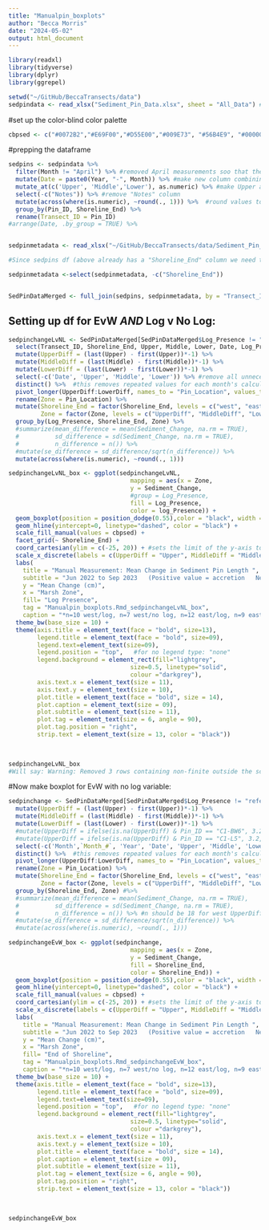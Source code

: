 ```yaml
---
title: "Manualpin_boxplots"
author: "Becca Morris"
date: "2024-05-02"
output: html_document
---
```



```r

library(readxl)
library(tidyverse)
library(dplyr)
library(ggrepel)

```

```r
setwd("~/GitHub/BeccaTransects/data")
sedpindata <- read_xlsx("Sediment_Pin_Data.xlsx", sheet = "All_Data") #I remove the ref pins in the df code
```
#set up the color-blind color palette
```r
cbpsed <- c("#0072B2","#E69F00","#D55E00","#009E73", "#56B4E9", "#000000", "#CC79A7", "#F0E442")
```
#prepping the dataframe
```r
sedpins <- sedpindata %>% 
  filter(Month != "April") %>% #removed April measurements soo that these will be more consistent with RTK June starting point
  mutate(Date = paste0(Year, "-", Month)) %>% #make new column combining year and month into date
  mutate_at(c('Upper', 'Middle','Lower'), as.numeric) %>% #make Upper and Middle columns numeric (have NA's)
  select(-c("Notes")) %>% #remove "Notes" column
  mutate(across(where(is.numeric), ~round(., 1))) %>%  #round values to one decimal point
  group_by(Pin_ID, Shoreline_End) %>% 
  rename(Transect_ID = Pin_ID)
#arrange(Date, .by_group = TRUE) %>% 


sedpinmetadata <- read_xlsx("~/GitHub/BeccaTransects/data/Sediment_Pin_Data.xlsx", sheet = "Metadata")

#Since sedpins df (above already has a "Shoreline_End" column we need to remove this column form the veg meta data sheet so that there aren't issues merging two df's with the same column names

sedpinmetadata <-select(sedpinmetadata, -c("Shoreline_End"))


SedPinDataMerged <- full_join(sedpins, sedpinmetadata, by = "Transect_ID")
```

## Setting up df for EvW *AND* Log v No Log:
```r
sedpinchangeLvNL <- SedPinDataMerged[SedPinDataMerged$Log_Presence != "reference",] %>% 
  select(Transect_ID, Shoreline_End, Upper, Middle, Lower, Date, Log_Presence) %>% 
  mutate(UpperDiff = (last(Upper) - first(Upper))*-1) %>% 
  mutate(MiddleDiff = (last(Middle) - first(Middle))*-1) %>% 
  mutate(LowerDiff = (last(Lower) - first(Lower))*-1) %>% 
  select(-c('Date', 'Upper', 'Middle', 'Lower')) %>% #remove all unnecessary columns
  distinct() %>%  #this removes repeated values for each month's calculation
  pivot_longer(UpperDiff:LowerDiff, names_to = "Pin_Location", values_to = "Sediment_Change") %>%
  rename(Zone = Pin_Location) %>% 
  mutate(Shoreline_End = factor(Shoreline_End, levels = c("west", "east")),
         Zone = factor(Zone, levels = c("UpperDiff", "MiddleDiff", "LowerDiff"))) %>% #this puts west first in the legend
  group_by(Log_Presence, Shoreline_End, Zone) %>% 
  #summarize(mean_difference = mean(Sediment_Change, na.rm = TRUE),
  #          sd_difference = sd(Sediment_Change, na.rm = TRUE),
  #          n_difference = n()) %>% 
  #mutate(se_difference = sd_difference/sqrt(n_difference)) %>% 
  mutate(across(where(is.numeric), ~round(., 1)))
```

```r
sedpinchangeLvNL_box <- ggplot(sedpinchangeLvNL,
                                  mapping = aes(x = Zone,
                                  y = Sediment_Change,
                                  #group = Log_Presence,
                                  fill = Log_Presence,
                                  color = log_Presence)) +
  geom_boxplot(position = position_dodge(0.55),color = "black", width = 0.50) +
  geom_hline(yintercept=0, linetype="dashed", color = "black") +
  scale_fill_manual(values = cbpsed) +
  facet_grid(~ Shoreline_End) +
  coord_cartesian(ylim = c(-25, 20)) + #sets the limit of the y-axis to show a more dramatic difference bw variables
  scale_x_discrete(labels = c(UpperDiff = "Upper", MiddleDiff = "Middle", LowerDiff = "Lower")) +
  labs(
    title = "Manual Measurement: Mean Change in Sediment Pin Length ",
    subtitle = "Jun 2022 to Sep 2023   (Positive value = accretion   Negative value = erosion)",
    y = "Mean Change (cm)",
    x = "Marsh Zone",
    fill= "Log Presence",
    tag = "Manualpin_boxplots.Rmd_sedpinchangeLvNL_box",
    caption = "*n=10 west/log, n=7 west/no log, n=12 east/log, n=9 east/no log") +
  theme_bw(base_size = 10) +
  theme(axis.title = element_text(face = "bold", size=13),
        legend.title = element_text(face = "bold", size=09),
        legend.text=element_text(size=09),
        legend.position = "top",   #for no legend type: "none"
        legend.background = element_rect(fill="lightgrey",
                                  size=0.5, linetype="solid", 
                                  colour ="darkgrey"),
        axis.text.x = element_text(size = 11),
        axis.text.y = element_text(size = 10),
        plot.title = element_text(face = "bold", size = 14),
        plot.caption = element_text(size = 09),
        plot.subtitle = element_text(size = 11),
        plot.tag = element_text(size = 6, angle = 90),
        plot.tag.position = "right",
        strip.text = element_text(size = 13, color = "black"))
  
  

sedpinchangeLvNL_box
#Will say: Warning: Removed 3 rows containing non-finite outside the scale range (`stat_boxplot()`). This is due to having NA's for a few of the pins.  
```


#Now make boxplot for EvW with no log variable:
```r
sedpinchange <- SedPinDataMerged[SedPinDataMerged$Log_Presence != "reference",] %>%   
  mutate(UpperDiff = (last(Upper) - first(Upper))*-1) %>% 
  mutate(MiddleDiff = (last(Middle) - first(Middle))*-1) %>% 
  mutate(LowerDiff = (last(Lower) - first(Lower))*-1) %>% 
  #mutate(UpperDiff = ifelse(is.na(UpperDiff) & Pin_ID == "C1-BW6", 3.2, UpperDiff)) %>% 
  #mutate(UpperDiff = ifelse(is.na(UpperDiff) & Pin_ID == "C1-L5", 3.2, UpperDiff)) %>%
  select(-c('Month',`Month_#`, 'Year', 'Date', 'Upper', 'Middle', 'Lower')) %>% #remove all unnecessary columns
  distinct() %>%  #this removes repeated values for each month's calculation
  pivot_longer(UpperDiff:LowerDiff, names_to = "Pin_Location", values_to = "Sediment_Change") %>% 
  rename(Zone = Pin_Location) %>% 
  mutate(Shoreline_End = factor(Shoreline_End, levels = c("west", "east")),
         Zone = factor(Zone, levels = c("UpperDiff", "MiddleDiff", "LowerDiff"))) %>%
  group_by(Shoreline_End, Zone) #%>% 
  #summarize(mean_difference = mean(Sediment_Change, na.rm = TRUE),
  #          sd_difference = sd(Sediment_Change, na.rm = TRUE),
  #          n_difference = n()) %>% #n should be 18 for west UpperDiff
  #mutate(se_difference = sd_difference/sqrt(n_difference)) %>% 
  #mutate(across(where(is.numeric), ~round(., 1))) 
```

```r
sedpinchangeEvW_box <- ggplot(sedpinchange,
                                  mapping = aes(x = Zone,
                                  y = Sediment_Change,
                                  fill = Shoreline_End,
                                  color = Shoreline_End)) +
  geom_boxplot(position = position_dodge(0.55),color = "black", width = 0.50) +
  geom_hline(yintercept=0, linetype="dashed", color = "black") +
  scale_fill_manual(values = cbpsed) +
  coord_cartesian(ylim = c(-25, 20)) + #sets the limit of the y-axis to show a more dramatic difference bw variables
  scale_x_discrete(labels = c(UpperDiff = "Upper", MiddleDiff = "Middle", LowerDiff = "Lower")) +
  labs(
    title = "Manual Measurement: Mean Change in Sediment Pin Length ",
    subtitle = "Jun 2022 to Sep 2023   (Positive value = accretion   Negative value = erosion)",
    y = "Mean Change (cm)",
    x = "Marsh Zone",
    fill= "End of Shoreline",
    tag = "Manualpin_boxplots.Rmd_sedpinchangeEvW_box",
    caption = "*n=10 west/log, n=7 west/no log, n=12 east/log, n=9 east/no log") +
  theme_bw(base_size = 10) +
  theme(axis.title = element_text(face = "bold", size=13),
        legend.title = element_text(face = "bold", size=09),
        legend.text=element_text(size=09),
        legend.position = "top",   #for no legend type: "none"
        legend.background = element_rect(fill="lightgrey",
                                  size=0.5, linetype="solid", 
                                  colour ="darkgrey"),
        axis.text.x = element_text(size = 11),
        axis.text.y = element_text(size = 10),
        plot.title = element_text(face = "bold", size = 14),
        plot.caption = element_text(size = 09),
        plot.subtitle = element_text(size = 11),
        plot.tag = element_text(size = 6, angle = 90),
        plot.tag.position = "right",
        strip.text = element_text(size = 13, color = "black"))
  
  

sedpinchangeEvW_box
```